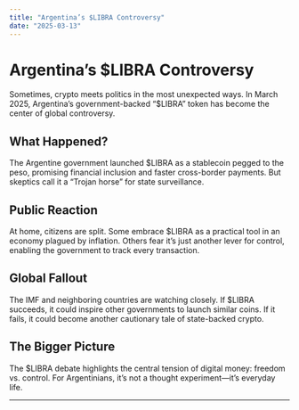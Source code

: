 ```yaml
---
title: "Argentina’s $LIBRA Controversy"
date: "2025-03-13"
---
```


# Argentina’s $LIBRA Controversy

Sometimes, crypto meets politics in the most unexpected ways. In March 2025, Argentina’s government-backed “$LIBRA” token has become the center of global controversy.

## What Happened?

The Argentine government launched $LIBRA as a stablecoin pegged to the peso, promising financial inclusion and faster cross-border payments. But skeptics call it a “Trojan horse” for state surveillance.

## Public Reaction

At home, citizens are split. Some embrace $LIBRA as a practical tool in an economy plagued by inflation. Others fear it’s just another lever for control, enabling the government to track every transaction.

## Global Fallout

The IMF and neighboring countries are watching closely. If $LIBRA succeeds, it could inspire other governments to launch similar coins. If it fails, it could become another cautionary tale of state-backed crypto.

## The Bigger Picture

The $LIBRA debate highlights the central tension of digital money: freedom vs. control. For Argentinians, it’s not a thought experiment—it’s everyday life.

---